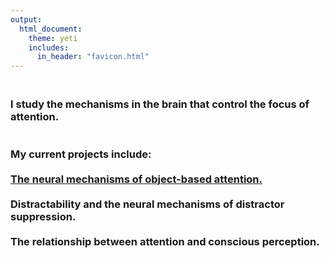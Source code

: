 ```yaml
---
output: 
  html_document:
    theme: yeti
    includes:
      in_header: "favicon.html" 
---
```

<h3>
<br>
I study the mechanisms in the brain that control the focus of attention.
<br>
<br>
<br>
<b>My current projects include:</b>
<br>
<br>
<bold>
[The neural mechanisms of object-based attention.](objectattn.html)
<br>
<br>
Distractability and the neural mechanisms of distractor suppression.
<br>
<br>
The relationship between attention and conscious perception.

